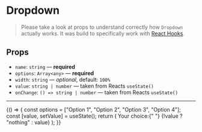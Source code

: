 
<Meta title="Components/Dropdown" component={Dropdown} />

# Dropdown

> Please take a look at props to understand correctly how `Dropdown` actually works. It was build to specifically work with [React Hooks](https://reactjs.org/docs/hooks-intro.html).

## Props

- `name`: `string` — **required**
- `options`: `Array<any>` — **required**
- `width`: `string` — _optional_, default: `100%`
- `value`: `string | number` — taken from Reacts `useState()`
- `onChange`: `() => string | number` — taken from Reacts `useState()`

---

<Story name="dropdown">
  {() => {
    const options = ["Option 1", "Option 2", "Option 3", "Option 4"];
    const [value, setValue] = useState();
    return (
      <Container>
        <Dropdown
          name="Select an option"
          options={options}
          value={value}
          width="15rem"
          onChange={setValue}
        />
        <Text>
          Your choice:{" "}
          <Text tag="span" bold>
            {!value ? "nothing" : value}
          </Text>
        </Text>
        <Spacer height="5rem" />
      </Container>
    );
  }}
</Story>
